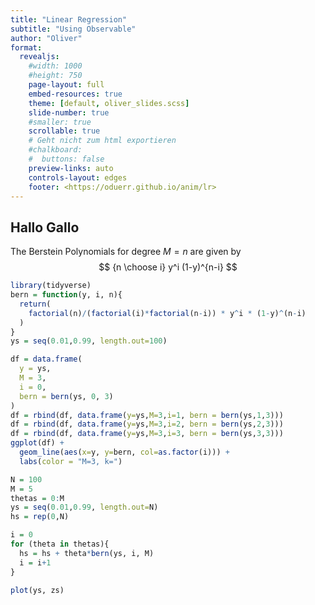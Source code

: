 ```yaml
---
title: "Linear Regression"
subtitle: "Using Observable"
author: "Oliver"
format:
  revealjs:
    #width: 1000
    #height: 750
    page-layout: full
    embed-resources: true 
    theme: [default, oliver_slides.scss]
    slide-number: true
    #smaller: true  
    scrollable: true
    # Geht nicht zum html exportieren 
    #chalkboard: 
    #  buttons: false
    preview-links: auto
    controls-layout: edges
    footer: <https://oduerr.github.io/anim/lr>
---
```


## Hallo Gallo
The Berstein Polynomials for degree $M=n$ are given by
$$
  {n \choose i} y^i (1-y)^{n-i} 
$$
```r
library(tidyverse)
bern = function(y, i, n){
  return(
    factorial(n)/(factorial(i)*factorial(n-i)) * y^i * (1-y)^(n-i)
  )
}
ys = seq(0.01,0.99, length.out=100)

df = data.frame(
  y = ys,
  M = 3,
  i = 0,
  bern = bern(ys, 0, 3)
)
df = rbind(df, data.frame(y=ys,M=3,i=1, bern = bern(ys,1,3)))
df = rbind(df, data.frame(y=ys,M=3,i=2, bern = bern(ys,2,3)))
df = rbind(df, data.frame(y=ys,M=3,i=3, bern = bern(ys,3,3)))
ggplot(df) + 
  geom_line(aes(x=y, y=bern, col=as.factor(i))) +
  labs(color = "M=3, k=")

```

```r
N = 100
M = 5
thetas = 0:M
ys = seq(0.01,0.99, length.out=N)
hs = rep(0,N)

i = 0
for (theta in thetas){
  hs = hs + theta*bern(ys, i, M)
  i = i+1
}

plot(ys, zs)
```


